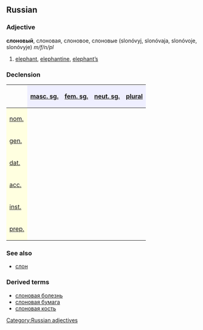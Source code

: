 ==Russian==
[[Category:Russian adjectives]]
===Adjective===
'''слоновый''', слоновая, слоновое, слоновые (slonóvyj, slonóvaja, slonóvoje, slonóvyje) ''m/f/n/pl''

#[[elephant]], [[elephantine]], [[elephant|elephant’s]]

===Declension===
{| border="1" cellpadding="4" cellspacing="0"
!
! style="background-color: #EFEFFF" align="center"|[[masculine|masc. sg.]]
! style="background-color: #EFEFFF" align="center"|[[feminine|fem. sg.]]
! style="background-color: #EFEFFF" align="center"|[[neuter|neut. sg.]]
! style="background-color: #EFEFFF" align="center"|[[plural]]
|-
! style="background-color: #FFFFE0" align="left"|[[nominative case|nom.]]
| align="center"|{{RUchar|слоно́вый}}
| align="center"|{{RUchar|слоно́вая}}
| align="center"|{{RUchar|слоно́вое}}
| align="center"|{{RUchar|слоно́вые}}
|-
! style="background-color: #FFFFE0" align="left"|[[genitive case|gen.]]
| align="center"|{{RUchar|слоно́вого}}
| align="center"|{{RUchar|слоно́вой}}
| align="center"|{{RUchar|слоно́вого}}
| align="center"|{{RUchar|слоно́вых}}
|-
! style="background-color: #FFFFE0" align="left"|[[dative case|dat.]]
| align="center"|{{RUchar|слоно́вому}}
| align="center"|{{RUchar|слоно́вой}}
| align="center"|{{RUchar|слоно́вому}}
| align="center"|{{RUchar|слоно́вым}}
|-
! style="background-color: #FFFFE0" align="left"|[[accusative case|acc.]]
| align="center"|{{RUchar|слоно́вый,</br>слоно́вого}}
| align="center"|{{RUchar|слоно́вую}}
| align="center"|{{RUchar|слоно́вое}}
| align="center"|{{RUchar|слоно́вые,</br>слоно́вых}}
|-
! style="background-color: #FFFFE0" align="left"|[[instrumental case|inst.]]
| align="center"|{{RUchar|слоно́вым}}
| align="center"|{{RUchar|слоно́вой,</br>слоно́вою}}
| align="center"|{{RUchar|слоно́вым}}
| align="center"|{{RUchar|слоно́выми}}
|-
! style="background-color: #FFFFE0" align="left"|[[prepositional case|prep.]]
| align="center"|{{RUchar|о слоно́вом}}
| align="center"|{{RUchar|о слоно́вой}}
| align="center"|{{RUchar|о слоно́вом}}
| align="center"|{{RUchar|о слоно́вых}}
|}

===See also===
*[[слон]]

===Derived terms===
*[[слоновая болезнь]]
*[[слоновая бумага]]
*[[слоновая кость]]